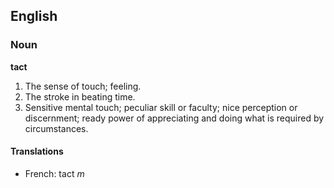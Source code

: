 ==English==

===Noun===

'''tact'''

#The sense of touch; feeling.
#The stroke in beating time.
#Sensitive mental touch; peculiar skill or faculty; nice perception or discernment; ready power of appreciating and doing what is required by circumstances.
====Translations====
* French: tact ''m''